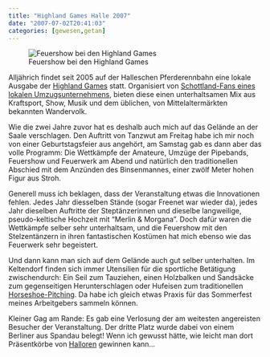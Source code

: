 ```yaml
---
title: "Highland Games Halle 2007"
date: "2007-07-02T20:41:03"
categories: [gewesen,getan]
---
```


![Feuershow bei den Highland Games](/blog/wp-content/uploads/2007/07/highlandgames2007.jpg)

Alljährich findet seit 2005 auf der Halleschen Pferderennbahn eine lokale Ausgabe der [Highland Games](http://www.highlandgame-halle.de/) statt. Organisiert von [Schottland-Fans eines lokalen Umzugsunternehmens](http://www.ebronen-clan.de/), bieten diese einen unterhaltsamen Mix aus Kraftsport, Show, Musik und dem üblichen, von Mittelaltermärkten bekannten Wandervolk.

Wie die zwei Jahre zuvor hat es deshalb auch mich auf das Gelände an der Saale verschlagen. Den Auftritt von Tanzwut am Freitag habe ich mir noch von einer Geburtstagsfeier aus angehört, am Samstag gab es dann aber das volle Programm: Die Wettkämpfe der Amateure, Umzüge der Pipebands, Feuershow und Feuerwerk am Abend und natürlich den traditionellen Abschied mit dem Anzünden des Binsenmannes, einer zwölf Meter hohen Figur aus Stroh.

Generell muss ich beklagen, dass der Veranstaltung etwas die Innovationen fehlen. Jedes Jahr diesselben Stände (sogar Freenet war wieder da), jedes Jahr dieselben Auftritte der Steptänzerinnen und dieselbe langweilige, pseudo-keltische Hochzeit mit "Merlin & Morgana". Doch dafür waren die Wettkämpfe selber sehr unterhaltsam, und die Feuershow mit den Stelzentänzern in ihren fantastischen Kostümen hat mich ebenso wie das Feuerwerk sehr begeistert.

Und dann kann man sich auf dem Gelände auch gut selber unterhalten. Im Keltendorf finden sich immer Utensilien für die sportliche Betätigung zwischendurch: Ein Seil zum Tauziehen, einen Holzbalken und Sandsäcke zum gegenseitigen Herunterschlagen oder Hufeisen zum traditionellen [Horseshoe-Pitching](http://en.wikipedia.org/wiki/Horseshoes). Da habe ich gleich etwas Praxis für das Sommerfest meines Arbeitgebers sammeln können.

Kleiner Gag am Rande: Es gab eine Verlosung der am weitesten angereisten Besucher der Veranstaltung. Der dritte Platz wurde dabei von einem Berliner aus Spandau belegt! Wenn ich gewusst hätte, wie leicht man dort Präsentkörbe von [Halloren](http://www.halloren.de/) gewinnen kann...
